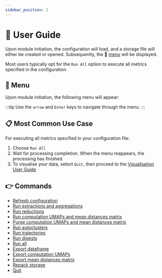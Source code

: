 ```yaml
---
sidebar_position: 2
---
```



# 📖 User Guide

Upon module initiation, the <ExcelIcon /> configuration will load, and
a <StorageIcon /> storage file will either be created or opened. Subsequently,
the 📑 [menu](#-menu) will be displayed.

Most users typically opt for the `Run All` option to execute all metrics
specified in the <ExcelIcon /> configuration.

## 📑 Menu

Upon module initiation, the following menu will appear:

:::tip
Use the `arrow` and `Enter` keys to navigate through the menu.
:::

<ProcessingMenuBlock />

## 📋 Most Common Use Case

For executing all metrics specified in your <ExcelIcon /> configuration file:

1. Choose `Run All`
2. Wait for processing completion. When the menu reappears, the
   processing has finished
3. To visualise your data, select `Quit`, then proceed to the [Visualisation User Guide](../../visualisation)

## 👉 Commands

- [Refresh configuration](./01-refresh-configuration.mdx)
- [Run extractions and aggregations](./02-run-extractions-and-aggregations.mdx)
- [Run reductions](./03-run-reductions.mdx)
- [Run computation UMAPs and mean distances matrix](./04-run-computations.mdx)
- [Purge computation UMAPs and mean distances matrix](./05-purge-computations.mdx)
- [Run autoclusters](./06-run-autoclusters.mdx)
- [Run trajectories](./07-run-trajectories.mdx)
- [Run digests](./08-run-digests.mdx)
- [Run all](./09-run-all.mdx)
- [Export dataframe](./10-export-dataframe.mdx)
- [Export computation UMAPs](./11-export-computations.mdx)
- [Export mean distances matrix](./12-export-mdxm.mdx)
- [Repack storage](./13-repack-storage.mdx)
- [Quit](./14-quit.mdx)
